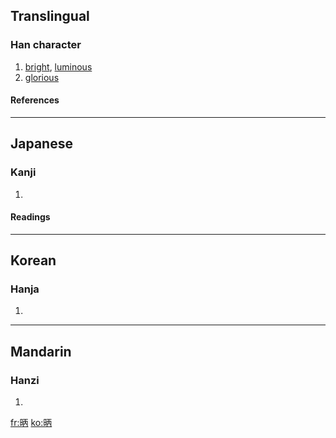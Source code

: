 ==Translingual==
===Han character===
{{Han char|rn=72|rad=日|as=05|sn=9|four=|canj=日一人月 (AMOB), X日一人月 (XAMOB)}}
# [[bright]], [[luminous]]
# [[glorious]]
====References====
{{Han ref|kx=0492.200|dkj=13835|dj=0855.200|hdz=21499.030|uh=661E|ud=26142}}
----
==Japanese==
===Kanji===
{{ja-kanji|grade=|rs=日05}}
# {{defn|Japanese}} 
====Readings====
{{ja-readings|on=[[へい]] (hei), [[ひょう]] (hyō), [[ほう]] (hō)|kun=[[あきらか]] (akiraka)}}
----
==Korean==
===Hanja===
{{ko-hanja|hangeul=병|eumhun=|rv=byeong|mr=pyŏng|y=pyeng}}
# {{defn|Korean}}
----
==Mandarin==
===Hanzi===
{{cmn-hanzi|pin=[[bǐng]] ([[bing3]]), [[pèi]] ([[pei4]])|wg=ping<sup>3</sup>, p'ei<sup>4</sup>}}
# {{defn|Mandarin}}

[[fr:昞]]
[[ko:昞]]